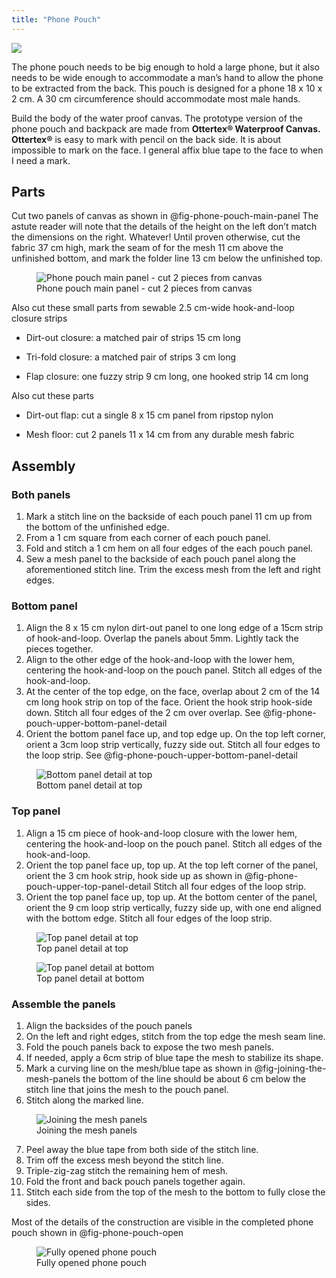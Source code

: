 ```yaml
---
title: "Phone Pouch"
---
```


![](images/phone-pouch-closed.jpg){#fig-phone-pouch-closed fig-alt="The phone pouch"}

The phone pouch needs to be big enough to hold a large phone, but it also needs to be wide enough to accommodate a man's hand to allow the phone to be extracted from the back. This pouch is designed for a phone 18 x 10 x 2 cm. A 30 cm circumference should accommodate most male hands.

Build the body of the water proof canvas. The prototype version of the phone pouch and backpack are made from **Ottertex® Waterproof Canvas.** **Ottertex®** is easy to mark with pencil on the back side. It is about impossible to mark on the face. I general affix blue tape to the face to when I need a mark.

## Parts

Cut two panels of canvas as shown in @fig-phone-pouch-main-panel The astute reader will note that the details of the height on the left don't match the dimensions on the right. Whatever! Until proven otherwise, cut the fabric 37 cm high, mark the seam of for the mesh 11 cm above the unfinished bottom, and mark the folder line 13 cm below the unfinished top.

![Phone pouch main panel - cut 2 pieces from canvas](images/phone_pouch_main_panel.jpg){#fig-phone-pouch-main-panel fig-alt="Phone pouch main panel - cut 2 pieces from from Ottertex" fig-align="center"}

Also cut these small parts from sewable 2.5 cm-wide hook-and-loop closure strips

-   Dirt-out closure: a matched pair of strips 15 cm long

-   Tri-fold closure: a matched pair of strips 3 cm long

-   Flap closure: one fuzzy strip 9 cm long, one hooked strip 14 cm long

Also cut these parts

-   Dirt-out flap: cut a single 8 x 15 cm panel from ripstop nylon

-   Mesh floor: cut 2 panels 11 x 14 cm from any durable mesh fabric

## Assembly

### Both panels

1.  Mark a stitch line on the backside of each pouch panel 11 cm up from the bottom of the unfinished edge.
2.  From a 1 cm square from each corner of each pouch panel.
3.  Fold and stitch a 1 cm hem on all four edges of the each pouch panel.
4.  Sew a mesh panel to the backside of each pouch panel along the aforementioned stitch line. Trim the excess mesh from the left and right edges.

### Bottom panel

1.  Align the 8 x 15 cm nylon dirt-out panel to one long edge of a 15cm strip of hook-and-loop. Overlap the panels about 5mm. Lightly tack the pieces together.
2.  Align to the other edge of the hook-and-loop with the lower hem, centering the hook-and-loop on the pouch panel. Stitch all edges of the hook-and-loop.
3.  At the center of the top edge, on the face, overlap about 2 cm of the 14 cm long hook strip on top of the face. Orient the hook strip hook-side down. Stitch all four edges of the 2 cm over overlap. See @fig-phone-pouch-upper-bottom-panel-detail
4.  Orient the bottom panel face up, and top edge up. On the top left corner, orient a 3cm loop strip vertically, fuzzy side out. Stitch all four edges to the loop strip. See @fig-phone-pouch-upper-bottom-panel-detail

![Bottom panel detail at top](images/phone-pouch-upper-bottom-panel-detail.jpg){#fig-phone-pouch-upper-bottom-panel-detail fig-alt="Bottom panel detail at top" fig-align="center"}

### Top panel

1.  Align a 15 cm piece of hook-and-loop closure with the lower hem, centering the hook-and-loop on the pouch panel. Stitch all edges of the hook-and-loop.
2.  Orient the top panel face up, top up. At the top left corner of the panel, orient the 3 cm hook strip, hook side up as shown in @fig-phone-pouch-upper-top-panel-detail Stitch all four edges of the loop strip.
3.  Orient the top panel face up, top up. At the bottom center of the panel, orient the 9 cm loop strip vertically, fuzzy side up, with one end aligned with the bottom edge. Stitch all four edges of the loop strip.

![Top panel detail at top](images/phone-pouch-upper-top-panel-detail.jpg){#fig-phone-pouch-upper-top-panel-detail fig-alt="Top panel detail at top"}

![Top panel detail at bottom](images/phone-pouch-lower-top-panel-detail.jpg){#fig-phone-pouch-lower-top-panel-detail fig-alt="Top panel detail at bottom"}

### Assemble the panels

1.  Align the backsides of the pouch panels
2.  On the left and right edges, stitch from the top edge the mesh seam line.
3.  Fold the pouch panels back to expose the two mesh panels.
4.  If needed, apply a 6cm strip of blue tape the mesh to stabilize its shape.
5.  Mark a curving line on the mesh/blue tape as shown in @fig-joining-the-mesh-panels the bottom of the line should be about 6 cm below the stitch line that joins the mesh to the pouch panel.
6.  Stitch along the marked line.

![Joining the mesh panels](images/joining-the-mesh-panels.jpg){#fig-joining-the-mesh-panels fig-alt="Joining the mesh panels" fig-align="center"}

7.  Peel away the blue tape from both side of the stitch line.
8.  Trim off the excess mesh beyond the stitch line.
9.  Triple-zig-zag stitch the remaining hem of mesh.
10. Fold the front and back pouch panels together again.
11. Stitch each side from the top of the mesh to the bottom to fully close the sides.

Most of the details of the construction are visible in the completed phone pouch shown in @fig-phone-pouch-open

![Fully opened phone pouch](images/phone-pouch-open.jpg){#fig-phone-pouch-open fig-alt="Fully opened phone pouch" fig-align="center"}
